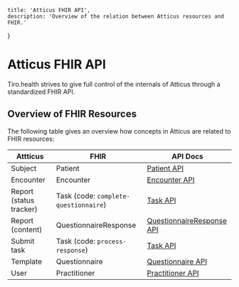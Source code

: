     title: 'Atticus FHIR API',
    description: 'Overview of the relation between Atticus resources and FHIR.'
}

# Atticus FHIR API

Tiro.health strives to give full control of the internals of Atticus through a standardized FHIR API.

## Overview of FHIR Resources
The following table gives an overview how concepts in Atticus are related to FHIR resources:

| Attticus   |    FHIR   | API Docs |
| ---------- | ----------|------|
| Subject    | Patient   | [Patient API](./fhir/Patient) |
| Encounter  | Encounter | [Encounter API](./fhir/Encounter) |
| Report (status tracker)  | Task (code: `complete-questionnaire`)| [Task API](./fhir/Task) |
| Report (content)  | QuestionnaireResponse| [QuestionnaireResponse API](./fhir/QuestionnaireResponse) |
| Submit task | Task (code: `process-response`)| [Task API](./fhir/Task) |
| Template  | Questionnaire | [Questionnaire API](./fhir/Questionnaire) |
| User  | Practitioner | [Practitioner API](./fhir/Practitioner) |
